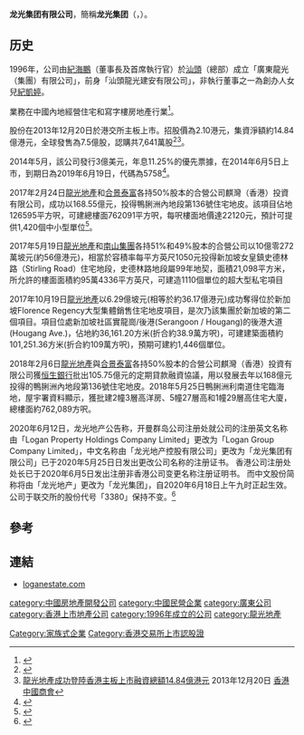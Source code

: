 '''龙光集团有限公司'''，簡稱'''龙光集团'''（'''{{lang-en|Logan Group Company Limited}}'''，{{hkex|3380}}）。

==历史==
1996年，公司由[[紀海鵬|紀海鵬]]（董事長及首席執行官）於[[汕頭|汕頭]]（總部）成立「廣東龍光（集團）有限公司」，前身「汕頭龍光建安有限公司」，非執行董事之一為創办人女兒[[紀凱婷|紀凱婷]]。

業務在中國內地經營住宅和寫字樓房地產行業<ref>{{Cite web |url=http://www.loganestate.com/about.aspx?ftid=297 |title=龍光地產控股有限公司簡介 |access-date=2014-12-12 |archive-date=2014-12-13 |archive-url=https://web.archive.org/web/20141213032948/http://www.loganestate.com/about.aspx?ftid=297 |dead-url=no }}</ref>。

股份在2013年12月20日於港交所主板上市。招股價為2.10港元，集資淨額約14.84億港元，全球發售為7.5億股，認購共7,641萬股<ref>{{Cite web |url=http://www.loganestate.com/UploadFile/2013-12/150fbbfd-f34d-410b-b51d-35fcc8b3f9f0.pdf |title=龍光地產控股有限公司招股資料 |access-date=2014-12-12 |archive-date=2014-12-13 |archive-url=https://web.archive.org/web/20141213032952/http://www.loganestate.com/UploadFile/2013-12/150fbbfd-f34d-410b-b51d-35fcc8b3f9f0.pdf |dead-url=no }}</ref><ref>[http://www.hkchcc.com/a/23307-cht 龍光地產成功登陸香港主板上市融資總額14.84億港元] {{Wayback|url=http://www.hkchcc.com/a/23307-cht |date=20160304191749 }}2013年12月20日 [[香港中國商會|香港中國商會]]</ref>。

2014年5月，該公司發行3億美元，年息11.25%的優先票據，在2014年6月5日上市，到期日為2019年6月19日，代碼為5758<ref>{{Cite web |url=http://www.loganestate.com/UploadFile/2014-12/2311949d-34a6-4ff0-a27b-4f2893550ab6.pdf |title=發行3億美元票據通告 |access-date=2014-12-12 |archive-date=2014-12-13 |archive-url=https://web.archive.org/web/20141213041531/http://www.loganestate.com/UploadFile/2014-12/2311949d-34a6-4ff0-a27b-4f2893550ab6.pdf |dead-url=no }}</ref>。

2017年2月24日[[龍光地產|龍光地產]]和[[合景泰富|合景泰富]]各持50%股本的合營公司麒灣（香港）投資有限公司，成功以168.55億元，投得鴨脷洲內地段第136號住宅地皮。該項目佔地126595平方呎，可建總樓面762091平方呎，每呎樓面地價達22120元，預計可提供1,420個中小型單位<ref>{{Cite web |url=http://www.etnet.com.hk/mobile/tc/news/categorized_news_detail.php?newsid=ETN270224921&page=1&category=property |title=存档副本 |access-date=2017-02-24 |archive-date=2018-12-19 |archive-url=https://web.archive.org/web/20181219043941/http://www.etnet.com.hk/mobile/tc/news/categorized_news_detail.php?newsid=ETN270224921&page=1&category=property |dead-url=no }}</ref>。

2017年5月19日[[龍光地產|龍光地產]]和[[南山集團|南山集團]]各持51%和49%股本的合營公司以10億零272萬坡元(約56億港元)，相當於容積率每平方英尺1050元投得新加坡女皇鎮史德林路（Stirling Road）住宅地段，史德林路地段屬99年地契，面積21,098平方米，所允許的樓面面積約95萬4336平方英尺，可建造1110個單位的超大型私宅項目

2017年10月19日[[龍光地產|龍光地產]]以6.29億坡元(相等於約36.17億港元)成功奪得位於新加坡Florence Regency大型集體銷售住宅地皮項目，是次乃該集團於新加坡的第二個項目。項目位處新加坡社區實龍崗/後港(Serangoon / Hougang)的後港大道(Hougang Ave.)，佔地約36,161.20方米(折合約38.9萬方呎)，可建建築面積約101,251.36方米(折合約109萬方呎)，預期可建約1,446個單位。

2018年2月6日[[龍光地產|龍光地產]]與[[合景泰富|合景泰富]]各持50%股本的合營公司麒灣（香港）投資有限公司獲[[恒生銀行|恒生銀行]]批出105.75億元的定期貸款融資協議，用以發展去年以168億元投得的鴨脷洲內地段第136號住宅地皮。2018年5月25日鴨脷洲利南道住宅臨海地，屋宇署資料顯示，獲批建2幢3層高洋房、5幢27層高和1幢29層高住宅大廈，總樓面約762,089方呎。

2020年6月12日，龙光地产公告称，开曼群岛公司注册处就公司的注册英文名称由「Logan Property Holdings Company Limited」更改为「Logan Group Company Limited」，中文名称由「龙光地产控股有限公司」更改为「龙光集团有限公司」已于2020年5月25日日发出更改公司名称的注册证书。 香港公司注册处处长已于2020年6月5日发出注册非香港公司变更名称注册证明书。 而中文股份简称将由「龙光地产」更改为「龙光集团」，自2020年6月18日上午九时正起生效。公司于联交所的股份代号「3380」保持不变。<ref>{{cite news |title=龙光地产：更名为龙光集团事项完成 6月18日起生效 |url=http://house.china.com.cn/Company/view/1656566.htm |work=中国网地产 |issue=2020/6/12 7:54:39 |publisher=中国网 |accessdate=2020-07-16 |archive-date=2020-07-17 |archive-url=https://web.archive.org/web/20200717051212/http://house.china.com.cn/Company/view/1656566.htm |dead-url=no }}</ref>

==參考==
{{reflist}}

==連結==
*[http://www.loganestate.com loganestate.com] {{Wayback|url=http://www.loganestate.com/ |date=20150103221456 }}

[[category:中國房地產開發公司|category:中國房地產開發公司]]
[[category:中國民營企業|category:中國民營企業]]
[[category:廣東公司|category:廣東公司]]
[[category:香港上市地產公司|category:香港上市地產公司]]
[[category:1996年成立的公司|category:1996年成立的公司]]
[[Category:家族式企業|Category:家族式企業]]
[[Category:香港交易所上市認股證|Category:香港交易所上市認股證]]
[[category:龍光地產|category:龍光地產]]